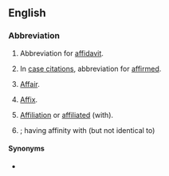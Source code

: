 ==English==

===Abbreviation===
{{rfc-header|Abbreviation}}
{{head|en|abbreviation}}

# {{label|en|legal}} Abbreviation for [[affidavit]].
# {{label|en|legal|archaic}} In [[case citation]]s, abbreviation for [[affirmed]].
# [[affair|Affair]].
# {{label|en|grammar}} [[affix|Affix]].
# [[affiliation|Affiliation]] or [[affiliated]] (with).
# {{label|en|biology}} {{l|la|affinis}}; having affinity with (but not identical to)

====Synonyms====
* {{sense|affirmed}} {{l|en|aff'd}}